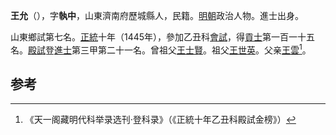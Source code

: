 '''王允'''（{{bd|1407年||？}}），字'''執中'''，山東濟南府歷城縣人，民籍。[[明朝|明朝]]政治人物。進士出身。

山東鄉試第七名。[[正统_(年号)|正統]]十年（1445年），參加乙丑科[[會試|會試]]，得[[貢士|貢士]]第一百一十五名。[[殿試|殿試]]登[[進士|進士]]第三甲第二十一名。曾祖父[[王士賢|王士賢]]。祖父[[王世英|王世英]]。父亲[[王雲|王雲]]<ref>《天一阁藏明代科举录选刊·登科录》（《正統十年乙丑科殿試金榜》）</ref>。

==参考==
{{reflist}}
{{明朝人物小作品}}
{{正統十年乙丑科殿試金榜}}